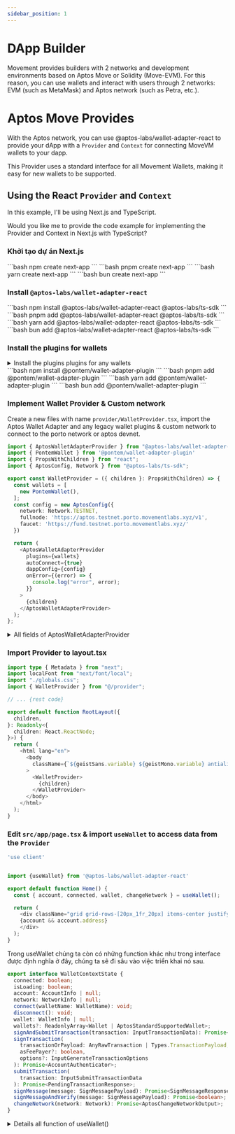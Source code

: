 ```yaml
---
sidebar_position: 1
---
```



# DApp Builder
Movement provides builders with 2 networks and development environments based on Aptos Move or Solidity (Move-EVM). For this reason, you can use wallets and interact with users through 2 networks: EVM (such as MetaMask) and Aptos network (such as Petra, etc.).

# Aptos Move Provides
With the Aptos network, you can use @aptos-labs/wallet-adapter-react to provide your dApp with a `Provider` and `Context` for connecting MoveVM wallets to your dapp.

This Provider uses a standard interface for all Movement Wallets, making it easy for new wallets to be supported.

## Using the React `Provider` and `Context`
In this example, I'll be using Next.js and TypeScript.

Would you like me to provide the code example for implementing the Provider and Context in Next.js with TypeScript?

### Khởi tạo dự án Next.js
<Tabs groupId="package-management">
  <TabItem value="npm" label="npm" default>
    <Title icon={<InstallIcon />} textSize="2xl">Initialize Next Project</Title>
    ```bash
    npm create next-app
    ```
  </TabItem>
  <TabItem value="pnpm" label="pnpm">
    <Title icon={<InstallIcon />} textSize="2xl">Initialize Next Project</Title>
    ```bash
    pnpm create next-app
    ```
  </TabItem>
  <TabItem value="yarn" label="yarn">
    <Title icon={<InstallIcon />} textSize="2xl">Initialize Next Project</Title>
    ```bash
    yarn create next-app
    ```
  </TabItem>
  <TabItem value="bun" label="bun">
    <Title icon={<InstallIcon />} textSize="2xl">Initialize Next Project</Title>
    ```bash
    bun create next-app
    ```
  </TabItem>
</Tabs>

### Install `@aptos-labs/wallet-adapter-react`
<Tabs groupId="package-management">
  <TabItem value="npm" label="npm" default>
    <Title icon={<InstallIcon />} textSize="2xl">Install the Wallet Adapter</Title>
    ```bash
    npm install @aptos-labs/wallet-adapter-react @aptos-labs/ts-sdk
    ```
  </TabItem>
  <TabItem value="pnpm" label="pnpm">
    <Title icon={<InstallIcon />} textSize="2xl">Install the Wallet Adapter</Title>
    ```bash
    pnpm add @aptos-labs/wallet-adapter-react @aptos-labs/ts-sdk
    ```
  </TabItem>
  <TabItem value="yarn" label="yarn">
    <Title icon={<InstallIcon />} textSize="2xl">Install the Wallet Adapter</Title>
    ```bash
    yarn add @aptos-labs/wallet-adapter-react @aptos-labs/ts-sdk
    ```
  </TabItem>
  <TabItem value="bun" label="bun">
    <Title icon={<InstallIcon />} textSize="2xl">Install the Wallet Adapter</Title>
    ```bash
    bun add @aptos-labs/wallet-adapter-react @aptos-labs/ts-sdk
    ```
  </TabItem>
</Tabs>

### Install the plugins for wallets

<details>
<summary>Install the plugins plugins for any wallets</summary>
#### Supported wallet packages

Note: These are in alphabetical order, any new wallets must be in alphabetical order

[AIP-62](https://github.com/aptos-foundation/AIPs/blob/main/aips/aip-62.md) standard compatible

- [AptosConnect](https://aptosconnect.app/)
- [Mizu](https://www.mizu.io/)
- [MizuWallet](https://www.npmjs.com/package/@mizuwallet-sdk/aptos-wallet-adapter)
- [Nightly](https://chromewebstore.google.com/detail/nightly/fiikommddbeccaoicoejoniammnalkfa)
- [Petra](https://chromewebstore.google.com/detail/petra-aptos-wallet/ejjladinnckdgjemekebdpeokbikhfci?hl=en)
- [Pontem](https://www.npmjs.com/package/@pontem/wallet-adapter-plugin)
- T wallet

Legacy standard compatible

- [BitgetWallet](https://www.npmjs.com/package/@bitget-wallet/aptos-wallet-adapter)
- [Fewcha](https://www.npmjs.com/package/fewcha-plugin-wallet-adapter)
- [Martian](https://www.npmjs.com/package/@martianwallet/aptos-wallet-adapter)
- [MSafe](https://www.npmjs.com/package/@msafe/aptos-wallet-adapter)
- [OKX](https://www.npmjs.com/package/@okwallet/aptos-wallet-adapter)
- [Trust](https://www.npmjs.com/package/@trustwallet/aptos-wallet-adapter)

For wallets that have not updated to using the AIP-62 standard, their plugins must be installed and passed in to the Provider manually.
```bash
npm install @okwallet/aptos-wallet-adapter
pnpm add @okwallet/aptos-wallet-adapter
yarn add @okwallet/aptos-wallet-adapter
bun add @okwallet/aptos-wallet-adapter
```
</details>

<Tabs groupId="package-management">
  <TabItem value="npm" label="npm" default>
    <Title icon={<InstallIcon />} textSize="2xl">Install Wallet</Title>
    ```bash
    npm install @pontem/wallet-adapter-plugin
    ```
  </TabItem>
  <TabItem value="pnpm" label="pnpm">
    <Title icon={<InstallIcon />} textSize="2xl">Install Wallet</Title>
    ```bash
    pnpm add @pontem/wallet-adapter-plugin
    ```
  </TabItem>
  <TabItem value="yarn" label="yarn">
    <Title icon={<InstallIcon />} textSize="2xl">Install Wallet</Title>
    ```bash
    yarn add @pontem/wallet-adapter-plugin
    ```
  </TabItem>
  <TabItem value="bun" label="bun">
    <Title icon={<InstallIcon />} textSize="2xl">Install Wallet</Title>
    ```bash
    bun add @pontem/wallet-adapter-plugin
    ```
  </TabItem>
</Tabs>

### Implement Wallet Provider & Custom network
Create a new files with name `provider/WalletProvider.tsx`, import the Aptos Wallet Adapter and any legacy wallet plugins & custom network to connect to the porto network or aptos devnet.
```typescript title="src/provider/WalletProvider.tsx"
import { AptosWalletAdapterProvider } from "@aptos-labs/wallet-adapter-react";
import { PontemWallet } from '@pontem/wallet-adapter-plugin'
import { PropsWithChildren } from "react";
import { AptosConfig, Network } from "@aptos-labs/ts-sdk";

export const WalletProvider = ({ children }: PropsWithChildren) => {
  const wallets = [
    new PontemWallet(),
  ];
  const config = new AptosConfig({
    network: Network.TESTNET,
    fullnode: 'https://aptos.testnet.porto.movementlabs.xyz/v1',
    faucet: 'https://fund.testnet.porto.movementlabs.xyz/'
  })

  return (
    <AptosWalletAdapterProvider
      plugins={wallets}
      autoConnect={true}
      dappConfig={config}
      onError={(error) => {
        console.log("error", error);
      }}
    >
      {children}
    </AptosWalletAdapterProvider>
  );
};
```

<details>
    <summary>All fields of AptosWalletAdapterProvider</summary>
It is recommended to:

Set autoConnect to true.
Include plugins for any wallets that are using the legacy standard.
| Field | Description | Example |
| --- | --- | --- |
| `autoConnect` | A prop indicates whether the dapp should auto connect with the most recently connected wallet on page reload. | `true` |
| `optInWallets` | Limit the list of supported AIP-62 wallets to just the ones with names in optedInWallets.  | `['Petra']` |
| `dappConfig` | Specify an alternate network to work on. This prop only works for wallets which are NOT chrome extensions. If set, this object must include the name of the network the app is connected to. The object may include a aptosConnectDappId. | `{ network: 'mainnet',   aptosConnectDappId: undefined }` |
| `onError` | A callback function to fire when the adapter throws an error. | `(error) => { console.log("error", error); }` |
| `plugins` | Any legacy standard wallet, i.e., a wallet that is not AIP-62 standard compatible, should be installed in this array. Check https://github.com/aptos-labs/aptos-wallet-adapter/blob/main/README.md#supported-wallet-packages for a list of legacy standard wallet plugins. | `[new LegacyWallet()]` |
</details>

### Import Provider to layout.tsx
```typescript
import type { Metadata } from "next";
import localFont from "next/font/local";
import "./globals.css";
import { WalletProvider } from "@/provider";

// ... {rest code}

export default function RootLayout({
  children,
}: Readonly<{
  children: React.ReactNode;
}>) {
  return (
    <html lang="en">
      <body
        className={`${geistSans.variable} ${geistMono.variable} antialiased`}
      >
        <WalletProvider>
          {children}
        </WalletProvider>
      </body>
    </html>
  );
}
```


### Edit `src/app/page.tsx` & import `useWallet` to access data from the `Provider`
```typescript title="src/app/page.tsx"
'use client'


import {useWallet} from '@aptos-labs/wallet-adapter-react'

export default function Home() {
  const { account, connected, wallet, changeNetwork } = useWallet();

  return (
    <div className="grid grid-rows-[20px_1fr_20px] items-center justify-items-center min-h-screen p-8 pb-20 gap-16 sm:p-20 font-[family-name:var(--font-geist-sans)]">
    {account && account.address}
    </div>
  );
}
```

Trong useWallet chúng ta còn có những function khác như trong interface được định nghĩa ở đây, chúng ta sẽ đi sâu vào việc triển khai nó sau.
```typescript
export interface WalletContextState {
  connected: boolean;
  isLoading: boolean;
  account: AccountInfo | null;
  network: NetworkInfo | null;
  connect(walletName: WalletName): void;
  disconnect(): void;
  wallet: WalletInfo | null;
  wallets?: ReadonlyArray<Wallet | AptosStandardSupportedWallet>;
  signAndSubmitTransaction(transaction: InputTransactionData): Promise<any>;
  signTransaction(
    transactionOrPayload: AnyRawTransaction | Types.TransactionPayload,
    asFeePayer?: boolean,
    options?: InputGenerateTransactionOptions
  ): Promise<AccountAuthenticator>;
  submitTransaction(
    transaction: InputSubmitTransactionData
  ): Promise<PendingTransactionResponse>;
  signMessage(message: SignMessagePayload): Promise<SignMessageResponse>;
  signMessageAndVerify(message: SignMessagePayload): Promise<boolean>;
  changeNetwork(network: Network): Promise<AptosChangeNetworkOutput>;
}
```

<details>
<summary>Details all function of useWallet()</summary>
### Functions

*See [`WalletCore.ts`](https://github.com/aptos-labs/aptos-wallet-adapter/blob/main/packages/wallet-adapter-core/src/WalletCore.ts) in [`wallet-adapter-core`](https://github.com/aptos-labs/aptos-wallet-adapter/tree/main/packages/wallet-adapter-core) for where these functions are implemented.*

| Function | Signature | Description |
| --- | --- | --- |
| `connect` | `connect(walletName: WalletName): void` | Connects to the specified wallet by its name. |
| `disconnect` | `disconnect(): void` | Disconnects the currently connected wallet. |
| `signTransaction` | `signTransaction(transactionOrPayload: AnyRawTransaction \| Types.TransactionPayload, asFeePayer?: boolean, options?: InputGenerateTransactionOptions): Promise<AccountAuthenticator>` | Signs a transaction with optional parameters for fee payment. |
| `submitTransaction` | `submitTransaction(transaction: InputSubmitTransactionData): Promise<PendingTransactionResponse>` | Submits a transaction with the provided transaction data. |
| `signAndSubmitTransaction` | `signAndSubmitTransaction(transaction: InputTransactionData): Promise<any>` | Signs and submits a transaction with the given input data. |
| `signMessage` | `signMessage(message: SignMessagePayload): Promise<SignMessageResponse>` | Signs a message and returns the signature and other response info. |
| `signMessageAndVerify` | `signMessageAndVerify(message: SignMessagePayload): Promise<boolean>` | Signs a message and verifies the signer. |
| `changeNetwork` | `changeNetwork(network: Network): Promise<AptosChangeNetworkOutput>` | Requests a change in the connected network. This is not supported by all wallets. |
</details>
